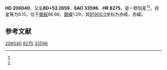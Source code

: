 {{Starbox begin
| name = HD 206040
}}
{{Starbox observe
| epoch = [[J2000.0|J2000.0]]
| constell = {{星座名待查}}<ref name=SIMBAD>{{cite web
 | url=http://simbad.u-strasbg.fr/simbad/sim-id?Ident=HR+8275
 | title=Pulsating variable Star
 | publisher=Centre de Données astronomiques de Strasbourg
 | work=SIMBAD
 | accessdate=2012-07-13
 | archive-date=2020-12-21
 | archive-url=https://web.archive.org/web/20201221124337/http://simbad.u-strasbg.fr/simbad/sim-id?Ident=HR+8275
 }}</ref><ref name=DATA>{{cite web
 | url=http://vizier.u-strasbg.fr/viz-bin/VizieR-5?-out.add=.&-source=5050&-corr=PK=HR&-out.max=9999&HR=8275
 | title=VizieR Detailed Page
 | accessdate=2012-07-13
 | archive-date=2020-12-21
 | archive-url=https://web.archive.org/web/20201221124305/http://vizier.u-strasbg.fr/viz-bin/VizieR-5?-out.add=.&-source=5050&-corr=PK%3DHR&-out.max=9999&HR=8275
 | dead-url=no
 }}</ref>
| 星官 = 
| ra = {{RA|21|37|38.7}}<ref name=SIMBAD /><ref name=DATA />
| dec = {{DEC|+54|2|32}}<ref name=SIMBAD /><ref name=DATA />
| appmag_v = 6.15<ref name=SIMBAD /><ref name=DATA />
}}
{{Starbox character
| class = K1III<ref name=SIMBAD /><ref name=DATA />
| b-v = 0.99<ref name=SIMBAD /><ref name=DATA />
| u-b = 0.74<ref name=SIMBAD /><ref name=DATA />
| r-i = <ref name=SIMBAD /><ref name=DATA />
| variable = 
}}
{{Starbox astrometry
| radial_v = 0.74
| prop_mo_ra = 2
| parallax = 
| p_error = 
}}
{{Starbox catalog
| names =BD+53 2659，[[SAO星表|SAO]] 33596，[[HD星表|HD]] 206040，[[HR星表|HR]] 8275}}
{{Starbox reference |Simbad=HR+8275}}
{{Starbox end}}

'''HD 206040'''，又名'''BD+53 2659'''，'''SAO 33596'''、'''HR 8275'''，是一颗恒星<ref name=SIMBAD /><ref name=DATA />，视星等为6.15，位于[[銀道座標系|銀經]]96.86，[[銀道座標系|銀緯]]1.29，其[[B1900.0|B1900.0]]坐标为赤經{{RA|21|34|18.9}}，赤緯{{DEC|+53|1.29|31}}。

== 参考文献 ==
{{reflist}}

{{star-stub}}

[[Category:HD和HDE天體|206040]]
[[Category:HR天體|8275]]
[[Category:SAO天體|33596]]